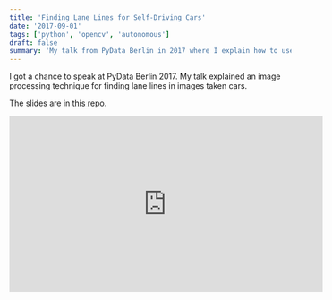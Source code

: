 ```yaml
---
title: 'Finding Lane Lines for Self-Driving Cars'
date: '2017-09-01'
tags: ['python', 'opencv', 'autonomous']
draft: false
summary: 'My talk from PyData Berlin in 2017 where I explain how to use OpenCV and Python to find lane lines for self-driving cars.'
---
```


I got a chance to speak at PyData Berlin 2017. My talk explained an image processing technique for finding lane lines in images taken cars.

The slides are in [this repo](https://github.com/rosskipp/pydata-berlin-2017).

<iframe
  width="560"
  height="315"
  src="https://www.youtube.com/embed/VyLihutdsPk"
  frameborder="0"
  allow="accelerometer; autoplay; clipboard-write; encrypted-media; gyroscope; picture-in-picture"
  allowfullscreen
></iframe>
